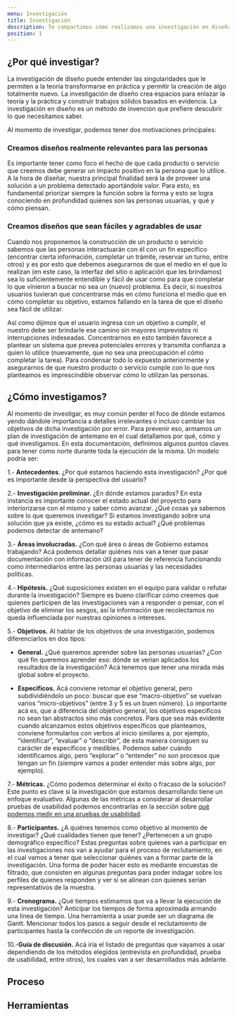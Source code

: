 ```yaml
---
menu: Investigación
title: Investigación 
description: Te compartimos cómo realizamos una investigación en diseño. Partimos con una hipótesis sobre lo que vamos a investigar, pasamos por la realización de entrevistas contextuales y luego realizamos un trabajo de análisis y síntesis utilizando herramientas como personajes y viaje de usuario.
position: 1
---
```


## ¿Por qué investigar?

La investigación de diseño puede entender las singularidades que le permiten a la teoría transformarse en práctica y permitir la creación de algo totalmente nuevo. La investigación de diseño crea espacios para enlazar la teoría y la práctica y construir trabajos sólidos basados en evidencia. La investigación en diseño es un método de invención que prefiere descubrir lo que necesitamos saber.

Al momento de investigar, podemos tener dos motivaciones principales:
 
### Creamos diseños realmente relevantes para las personas

Es importante tener como foco el hecho de que cada producto o servicio que creemos debe generar un impacto positivo en la persona que lo utilice.
A la hora de diseñar, nuestra principal finalidad será la de proveer una solución a un problema detectado aportándole valor. Para esto, es fundamental priorizar siempre la función sobre la forma y esto se logra conociendo en profundidad quiénes son las personas usuarias, y qué y cómo piensan.

### Creamos diseños que sean fáciles y agradables de usar

Cuando nos proponemos la construcción de un producto o servicio sabemos que las personas interactuarán con él con un fin específico (encontrar cierta información, completar un trámite, reservar un turno, entre otros) y es por esto que debemos asegurarnos de que el medio en el que lo realizan (en este caso, la interfaz del sitio o aplicación que les brindamos) sea lo suficientemente entendible y fácil de usar como para que completar lo que vinieron a buscar no sea un (nuevo) problema. Es decir, si nuestros usuarios tuvieran que concentrarse más en cómo funciona el medio que en cómo completar su objetivo, estamos fallando en la tarea de que el diseño sea fácil de utilizar.

Así como dijimos que el usuario ingresa con un objetivo a cumplir, el nuestro debe ser brindarle ese camino sin mayores imprevistos ni interrupciones indeseadas. Concentrarnos en esto también favorece a plantear un sistema que prevea potenciales errores y transmita confianza a quien lo utilice (nuevamente, que no sea una preocupación el cómo completar la tarea). Para condensar todo lo expuesto anteriormente y asegurarnos de que nuestro producto o servicio cumple con lo que nos planteamos es imprescindible observar cómo lo utilizan las personas.


## ¿Cómo investigamos?

Al momento de investigar, es muy común perder el foco de dónde estamos yendo dándole importancia a detalles irrelevantes o incluso cambiar los objetivos de dicha investigación por error. Para prevenir eso, armamos un plan de investigación de antemano en el cual detallamos por qué, cómo y qué investigamos. En esta documentación, definimos algunos puntos claves para tener como norte durante toda la ejecución de la misma. Un modelo podría ser:

1.- **Antecedentes**. ¿Por qué estamos haciendo esta investigación? ¿Por qué es importante desde la perspectiva del usuario?

2.- **Investigación preliminar.** ¿En dónde estamos parados? En esta instancia es importante conocer el estado actual del proyecto para interiorizarse con el mismo y saber cómo avanzar. ¿Qué cosas ya sabemos sobre lo que queremos investigar? Si estamos investigando sobre una solución que ya existe, ¿cómo es su estado actual? ¿Qué problemas podemos detectar de antemano?

3.- **Áreas involucradas.** ¿Con qué área o áreas de Gobierno estamos trabajando? Acá podemos detallar quiénes nos van a tener que pasar documentación con información útil para tener de referencia funcionando como intermediarios entre las personas usuarias y las necesidades políticas.

4.- **Hipótesis.** ¿Qué suposiciones existen en el equipo para validar o refutar durante la investigación? Siempre es bueno clarificar cómo creemos que quienes participen de las investigaciones van a responder o pensar, con el objetivo de eliminar los sesgos, así la información que recolectamos no queda influenciada por nuestras opiniones o intereses.

5.- **Objetivos.** Al hablar de los objetivos de una investigación, podemos diferenciarlos en dos tipos:

- **General.** ¿Qué queremos aprender sobre las personas usuarias? ¿Con qué fin queremos aprender eso: dónde se verían aplicados los resultados de la investigación? Acá tenemos que tener una mirada más global sobre el proyecto.

- **Específicos.** Acá conviene retomar el objetivo general, pero subdividiéndolo un poco: buscar que ese “macro-objetivo” se vuelvan varios “micro-objetivos” (entre 3 y 5 es un buen número). Lo importante acá es, que a diferencia del objetivo general, los objetivos específicos no sean tan abstractos sino más concretos. Para que sea más evidente cuando alcanzamos estos objetivos específicos que planteamos, conviene formularlos con verbos al inicio similares a, por ejemplo, “identificar”, “evaluar” o “describir”, de esta manera consiguen su carácter de específicos y medibles. Podemos saber cuándo identificamos algo, pero “explorar” o “entender” no son procesos que tengan un fin (siempre vamos a poder entender más sobre algo, por ejemplo).


7.- **Métricas.** ¿Cómo podemos determinar el éxito o fracaso de la solución? Este punto es clave si la investigación que estamos desarrollando tiene un enfoque evaluativo. Algunas de las métricas a considerar al desarrollar pruebas de usabilidad podemos encontrarlas en la sección sobre [qué podemos medir en una pruebas de usabilidad](https://gcba.github.io/estandares/creamos_experiencias/usabilidad/pruebas-de-usabilidad/#%C2%BFqu%C3%A9-podemos-medir-en-una-prueba-de-usabilidad).

8.- **Participantes.** ¿A quiénes tenemos como objetivo al momento de investigar? ¿Qué cualidades tienen que tener? ¿Pertenecen a un grupo demográfico específico? Estas preguntas sobre quienes van a participar en las investigaciones nos van a ayudar para el proceso de reclutamiento, en el cual vamos a tener que seleccionar quiénes van a formar parte de la investigación. Una forma de poder hacer esto es mediante encuestas de filtrado, que consisten en algunas preguntas para poder indagar sobre los perfiles de quienes responden y ver si se alinean con quienes serían representativos de la muestra. 

9.- **Cronograma.** ¿Qué tiempos estimamos que va a llevar la ejecución de esta investigación? Anticipar los tiempos de forma aproximada armando una línea de tiempo. Una herramienta a usar puede ser un diagrama de Gantt. Mencionar todos los pasos a seguir desde el reclutamiento de participantes hasta la confección de un reporte de investigación.

10.-**Guía de discusión.** Acá iría el listado de preguntas que vayamos a usar dependiendo de los métodos elegidos (entrevista en profundidad, prueba de usabilidad, entre otros), los cuales van a ser desarrollados más adelante.


## Proceso


## Herramientas
